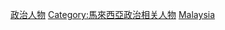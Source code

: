 {{Catnav|頁面分類|各種主題的頁面分類|按國家分類|各國政治|馬來西亞政治}}
{{Catnav|頁面分類|各種主題的頁面分類|按國家分類|各國人物|馬來西亞人}}
{{Catnav|頁面分類|各種主題的頁面分類|按國家分類|各國人物|各國政治人物}}
{{Catnav|頁面分類|人类社会|政治|政治人物|各國政治人物}}
{{Catnav|頁面分類|人类社会|政治|各國政治|馬來西亞政治}}
{{Catnav|頁面分類|人类社会|人物|各國人物|馬來西亞人}}
{{Catnav|頁面分類|人类社会|人物|各國人物|各國政治人物}}
{{Catnav|頁面分類|人物|各國人物|馬來西亞人}}
{{Catnav|頁面分類|人物|各國人物|各國政治人物}}
{{Catnav|頁面分類|人物|各職業人物|政治人物|各國政治人物}}
{{Commons category|Politicians of Malaysia}}

[[Category:各職業馬來西亞人|政治人物]]
[[Category:馬來西亞政治相关人物|Category:馬來西亞政治相关人物]]
[[Category:亚洲各国政治人物|Malaysia]]
